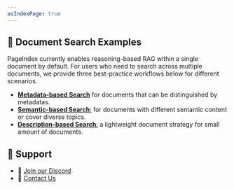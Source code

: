 ```yaml
---
asIndexPage: true
---
```


## 📄 Document Search Examples


PageIndex currently enables reasoning-based RAG within a single document by default.
For users who need to search across multiple documents, we provide three best-practice workflows below for different scenarios.

* [**Metadata-based Search**](docSearch/metadata) for documents that can be distinguished by metadatas.
* [**Semantic-based Search**:](docSearch/semantic) for documents with different semantic content or cover diverse topics.
* [**Description-based Search**:](docSearch/description) a lightweight document strategy for small amount of documents.


## 💬 Support

* 🤝 [Join our Discord](https://discord.gg/VuXuf29EUj)
* 📨 [Contact Us](https://ii2abc2jejf.typeform.com/to/meB40zV0)